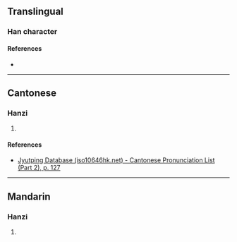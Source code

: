 {{character info/new}}
==Translingual==

===Han character===
{{Han char|rn=75|rad=木|as=06|sn=10|four=42900|canj=DILL|ids=⿰[[木]][[州]]}}

====References====
* {{Han ref|kx=0523.050|dkj=14718|hdz=21207.040|uh=6826|ud=26662|bh=D1EE|bd=53742}}

----

==Cantonese==

===Hanzi===
{{yue-hanzi|jyut=[[cau4]]|y=chau4}}

# {{defn|lang=yue|sort=木06}}

====References====
* [http://www.iso10646hk.net/jp/document/download.jsp Jyutping Database (iso10646hk.net) - Cantonese Pronunciation List (Part 2), p. 127]

----

==Mandarin==

===Hanzi===
{{cmn-hanzi|pin=[[chóu]] ([[chou2]])|wg=ch'ou<sup>2</sup>}}

# {{defn|lang=cmn|sort=木06}}